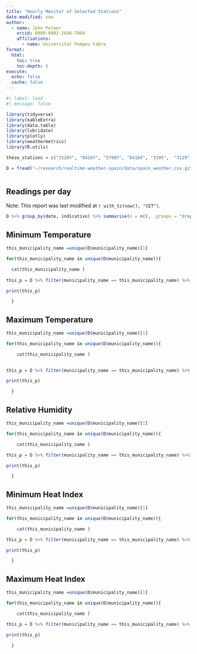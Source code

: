 ```yaml
---
title: "Hourly Monitor of Selected Stations"
date-modified: now
author: 
  - name: John Palmer
    orcid: 0000-0002-2648-7860
    affiliations:
      - name: Universitat Pompeu Fabra
format:
  html:
    toc: true
    toc-depth: 5
execute: 
  echo: false
  cache: false
---
```


```r
#| label: load
#| message: false

library(tidyverse)
library(kableExtra)
library(data.table)
library(lubridate)
library(plotly)
library(weathermetrics)
library(R.utils)

these_stations = c("3126Y", "8416Y", "5790Y", "8416X", "3195",  "3129",  "9434P", "0201D", "5783") 

D = fread("~/research/realtime-weather-spain/data/spain_weather.csv.gz") %>% filter(idema %in% these_stations) %>% mutate(fint = with_tz(fint, "CET")) %>% pivot_wider(id_cols = c(fint, idema), names_from = measure, values_from = value) %>% mutate(date = as_date(fint)) %>% rename(indicativo = idema) %>% left_join(read_rds("data/station_info.Rds")) %>% mutate(Hi_max = heat.index(t = tamax, rh = hr, temperature.metric	= "celsius", output.metric = "celsius"), Hi_min = heat.index(t = tamin, rh = hr, temperature.metric	= "celsius", output.metric = "celsius"))



```

## Readings per day

Note: This report was last modified at `r with_tz(now(), "CET")`.

```r

D %>% group_by(date, indicativo) %>% summarise(n = n(), .groups = "drop")%>% pivot_wider(id_cols = date, names_from = indicativo, values_from = n) %>% kableExtra::kbl() 

```

## Minimum Temperature


```r

this_municipality_name =unique(D$municipality_name)[1]

for(this_municipality_name in unique(D$municipality_name)){

  cat(this_municipality_name )
  
this_p = D %>% filter(municipality_name == this_municipality_name) %>% ggplot(aes(x = fint, y = tamin, color = station_name)) + geom_line() + geom_point()

print(this_p)

  }

```


## Maximum Temperature



```r

this_municipality_name =unique(D$municipality_name)[1]

for(this_municipality_name in unique(D$municipality_name)){

    cat(this_municipality_name )

  
this_p = D %>% filter(municipality_name == this_municipality_name) %>% ggplot(aes(x = fint, y = tamax, color = station_name)) + geom_line() + geom_point()

print(this_p)

  }

```

## Relative Humidity


```r

this_municipality_name =unique(D$municipality_name)[1]

for(this_municipality_name in unique(D$municipality_name)){

    cat(this_municipality_name )

this_p = D %>% filter(municipality_name == this_municipality_name) %>% ggplot(aes(x = fint, y = hr, color = station_name)) + geom_line() + geom_point()

print(this_p)

  }

```



## Minimum Heat Index


```r

this_municipality_name =unique(D$municipality_name)[1]

for(this_municipality_name in unique(D$municipality_name)){

    cat(this_municipality_name )

this_p = D %>% filter(municipality_name == this_municipality_name) %>% ggplot(aes(x = fint, y = Hi_min, color = station_name)) + geom_line() + geom_point()

print(this_p)

  }

```




## Maximum Heat Index


```r

this_municipality_name =unique(D$municipality_name)[1]

for(this_municipality_name in unique(D$municipality_name)){

    cat(this_municipality_name )

this_p = D %>% filter(municipality_name == this_municipality_name) %>% ggplot(aes(x = fint, y = Hi_max, color = station_name)) + geom_line() + geom_point()

print(this_p)

  }

```
